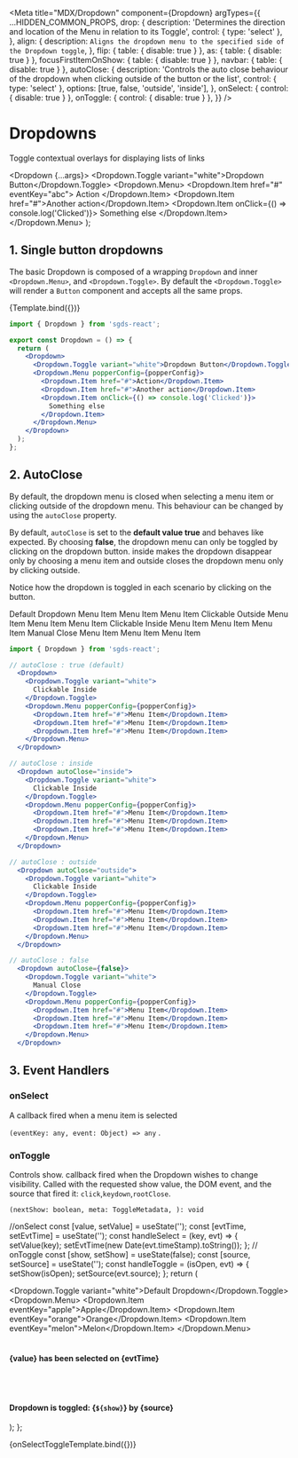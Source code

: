 
<Meta
  title="MDX/Dropdown"
  component={Dropdown}
  argTypes={{
    ...HIDDEN_COMMON_PROPS,
    drop: {
      description:
        'Determines the direction and location of the Menu in relation to its Toggle',
      control: { type: 'select' },
    },
    align: {
      description: `Aligns the dropdown menu to the specified side of the Dropdown toggle`,
    },
    flip: { table: { disable: true } },
    as: { table: { disable: true } },
    focusFirstItemOnShow: { table: { disable: true } },
    navbar: { table: { disable: true } },
    autoClose: {
      description:
        'Controls the auto close behaviour of the dropdown when clicking outside of the button or the list',
      control: { type: 'select' },
      options: [true, false, 'outside', 'inside'],
    },
    onSelect: { control: { disable: true } },
    onToggle: { control: { disable: true } },
  }}
/>

# Dropdowns

Toggle contextual overlays for displaying lists of links

  <Dropdown {...args}>
    <Dropdown.Toggle variant="white">Dropdown Button</Dropdown.Toggle>
    <Dropdown.Menu>
      <Dropdown.Item href="#" eventKey="abc">
        Action
      </Dropdown.Item>
      <Dropdown.Item href="#">Another action</Dropdown.Item>
      <Dropdown.Item onClick={() => console.log('Clicked')}>
        Something else
      </Dropdown.Item>
    </Dropdown.Menu>
  </Dropdown>
);

## 1. Single button dropdowns

The basic Dropdown is composed of a wrapping `Dropdown` and
inner `<Dropdown.Menu>`, and `<Dropdown.Toggle>`. By
default the `<Dropdown.Toggle>` will render a
`Button` component and accepts all the same props.

<Story name="Basic">{Template.bind({})}</Story>

<ArgsTable story="Basic" />

```jsx
import { Dropdown } from 'sgds-react';

export const Dropdown = () => {
  return (
    <Dropdown>
      <Dropdown.Toggle variant="white">Dropdown Button</Dropdown.Toggle>
      <Dropdown.Menu popperConfig={popperConfig}>
        <Dropdown.Item href="#">Action</Dropdown.Item>
        <Dropdown.Item href="#">Another action</Dropdown.Item>
        <Dropdown.Item onClick={() => console.log('Clicked')}>
          Something else
        </Dropdown.Item>
      </Dropdown.Menu>
    </Dropdown>
  );
};
```

## 2. AutoClose

By default, the dropdown menu is closed when selecting a menu item or clicking outside of the dropdown menu. This behaviour can be changed by using the `autoClose` property.

By default, `autoClose` is set to the **default value true** and behaves like expected. By choosing **false**, the dropdown menu can only be toggled by clicking on the dropdown button. inside makes the dropdown disappear only by choosing a menu item and outside closes the dropdown menu only by clicking outside.

Notice how the dropdown is toggled in each scenario by clicking on the button.

<Story name="AutoClose">
  <Row>
    <Col>
      <Dropdown>
        <Dropdown.Toggle variant="white" id="dropdown-autoclose-true">
          Default Dropdown
        </Dropdown.Toggle>
        <Dropdown.Menu>
          <Dropdown.Item href="#">Menu Item</Dropdown.Item>
          <Dropdown.Item href="#">Menu Item</Dropdown.Item>
          <Dropdown.Item href="#">Menu Item</Dropdown.Item>
        </Dropdown.Menu>
      </Dropdown>
    </Col>
    <Col>
      <Dropdown autoClose="inside">
        <Dropdown.Toggle variant="white" id="dropdown-autoclose-inside">
          Clickable Outside
        </Dropdown.Toggle>
        <Dropdown.Menu>
          <Dropdown.Item href="#">Menu Item</Dropdown.Item>
          <Dropdown.Item href="#">Menu Item</Dropdown.Item>
          <Dropdown.Item href="#">Menu Item</Dropdown.Item>
        </Dropdown.Menu>
      </Dropdown>
    </Col>
    <Col>
      <Dropdown autoClose="outside">
        <Dropdown.Toggle variant="white" id="dropdown-autoclose-outside">
          Clickable Inside
        </Dropdown.Toggle>
        <Dropdown.Menu>
          <Dropdown.Item href="#">Menu Item</Dropdown.Item>
          <Dropdown.Item href="#">Menu Item</Dropdown.Item>
          <Dropdown.Item href="#">Menu Item</Dropdown.Item>
        </Dropdown.Menu>
      </Dropdown>
    </Col>
    <Col>
      <Dropdown autoClose={false}>
        <Dropdown.Toggle variant="white" id="dropdown-autoclose-false">
          Manual Close
        </Dropdown.Toggle>
        <Dropdown.Menu>
          <Dropdown.Item href="#">Menu Item</Dropdown.Item>
          <Dropdown.Item href="#">Menu Item</Dropdown.Item>
          <Dropdown.Item href="#">Menu Item</Dropdown.Item>
        </Dropdown.Menu>
      </Dropdown>
    </Col>
  </Row>
</Story>

```jsx
import { Dropdown } from 'sgds-react';

// autoClose : true (default)
  <Dropdown>
    <Dropdown.Toggle variant="white">
      Clickable Inside
    </Dropdown.Toggle>
    <Dropdown.Menu popperConfig={popperConfig}>
      <Dropdown.Item href="#">Menu Item</Dropdown.Item>
      <Dropdown.Item href="#">Menu Item</Dropdown.Item>
      <Dropdown.Item href="#">Menu Item</Dropdown.Item>
    </Dropdown.Menu>
  </Dropdown>

// autoClose : inside
  <Dropdown autoClose="inside">
    <Dropdown.Toggle variant="white">
      Clickable Inside
    </Dropdown.Toggle>
    <Dropdown.Menu popperConfig={popperConfig}>
      <Dropdown.Item href="#">Menu Item</Dropdown.Item>
      <Dropdown.Item href="#">Menu Item</Dropdown.Item>
      <Dropdown.Item href="#">Menu Item</Dropdown.Item>
    </Dropdown.Menu>
  </Dropdown>

// autoClose : outside
  <Dropdown autoClose="outside">
    <Dropdown.Toggle variant="white">
      Clickable Inside
    </Dropdown.Toggle>
    <Dropdown.Menu popperConfig={popperConfig}>
      <Dropdown.Item href="#">Menu Item</Dropdown.Item>
      <Dropdown.Item href="#">Menu Item</Dropdown.Item>
      <Dropdown.Item href="#">Menu Item</Dropdown.Item>
    </Dropdown.Menu>
  </Dropdown>

// autoClose : false
  <Dropdown autoClose={false}>
    <Dropdown.Toggle variant="white">
      Manual Close
    </Dropdown.Toggle>
    <Dropdown.Menu popperConfig={popperConfig}>
      <Dropdown.Item href="#">Menu Item</Dropdown.Item>
      <Dropdown.Item href="#">Menu Item</Dropdown.Item>
      <Dropdown.Item href="#">Menu Item</Dropdown.Item>
    </Dropdown.Menu>
  </Dropdown>
```

## 3. Event Handlers

### onSelect

A callback fired when a menu item is selected

`(eventKey: any, event: Object) => any` .

### onToggle

Controls show. callback fired when the Dropdown wishes to change visibility. Called with the requested show value, the DOM event, and the source that fired it: `click`,`keydown`,`rootClose`.

`(nextShow: boolean, meta: ToggleMetadata, ): void`

  //onSelect
  const [value, setValue] = useState('');
  const [evtTime, setEvtTime] = useState('');
  const handleSelect = (key, evt) => {
    setValue(key);
    setEvtTime(new Date(evt.timeStamp).toString());
  };
  // onToggle
  const [show, setShow] = useState(false);
  const [source, setSource] = useState('');
  const handleToggle = (isOpen, evt) => {
    setShow(isOpen);
    setSource(evt.source);
  };
  return (
    <div>
      <Dropdown onSelect={handleSelect} onToggle={handleToggle}>
        <Dropdown.Toggle variant="white">Default Dropdown</Dropdown.Toggle>
        <Dropdown.Menu>
          <Dropdown.Item eventKey="apple">Apple</Dropdown.Item>
          <Dropdown.Item eventKey="orange">Orange</Dropdown.Item>
          <Dropdown.Item eventKey="melon">Melon</Dropdown.Item>
        </Dropdown.Menu>
      </Dropdown>
      <br />
      <br />
      <h4>
        {value} has been selected on {evtTime}
      </h4>
      <br />
      <br />
      <h4>
        Dropdown is toggled: {`${show}`} by {source}
      </h4>
    </div>
  );
};

<Canvas>
  <Story height="200px" name="Event Handlers">
    {onSelectToggleTemplate.bind({})}
  </Story>
</Canvas>
